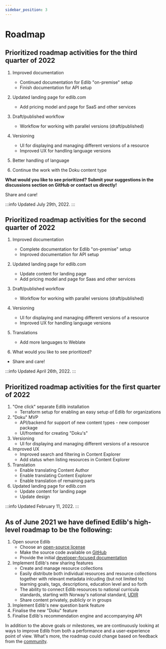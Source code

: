 ```yaml
---
sidebar_position: 3
---
```


# Roadmap

## Prioritized roadmap activities for the third quarter of 2022

1. Improved documentation
	* Continued documentation for Edlib "on-premise" setup
	* Finish documentation for API setup

2. Updated landing page for edlib.com
	* Add pricing model and page for SaaS and other services

3. Draft/published workflow
	* Workflow for working with parallel versions (draft/published)

4. Versioning
	* UI for displaying and managing different versions of a resource
	* Improved UX for handling language versions

5. Better handling of language

6. Continue the work with the Doku content type


**What would you like to see prioritized? Submit your suggestions in the discussions section on GitHub or contact us directly!** 

Share and care!


:::info 
Updated July 29th, 2022. 
:::

## Prioritized roadmap activities for the second quarter of 2022

1. Improved documentation
	* Complete documentation for Edlib "on-premise" setup
	* Improved documentation for API setup

2. Updated landing page for edlib.com
	* Update content for landing page
	* Add pricing model and page for Saas and other services

3. Draft/published workflow
	* Workflow for working with parallel versions (draft/published)

4. Versioning
	* UI for displaying and managing different versions of a resource
	* Improved UX for handling language versions

5. Translations
	* Add more languages to Weblate

6. What would you like to see prioritized? 

- Share and care!


:::info 
Updated April 26th, 2022. 
:::




## Prioritized roadmap activities for the first quarter of 2022

1. "One click" separate Edlib installation
	* Terraform setup for enabling an easy setup of Edlib for organizations
2. "Doku" MVP
	* API/backend for support of new content types - new composer package
	* UI/frontend for creating "Doku's" 
3. Versioning
	* UI for displaying and managing different versions of a resource
4. Improved UX
	* Improved search and filtering in Content Explorer
	* Add status when listing resources in Content Explorer
5. Translation 
	* Enable translating Content Author
	* Enable translating Content Explorer
	* Enable translation of remaining parts
6. Updated landing page for edlib.com
	* Update content for landing page
	* Update design

:::info 
Updated February 11, 2022. 
:::

## As of June 2021 we have defined Edlib's high-level roadmap to be the following:

1. Open source Edlib
    * Choose an [open-source license](https://github.com/cerpus/Edlib/blob/master/LICENSE)
    * Make the source code available on [GitHub](https://github.com/cerpus/Edlib)
    * Provide the initial [developer-focused documentation](https://github.com/cerpus/Edlib/issues/1)
2. Implement Edlib's new sharing features
    * Create and manage resource collections
    * Easily distribute both individual resources and resource collections together with relevant metadata inlcuding (but not limited to) learning goals, tags, descriptions, education level and so forth
    * The ability to connect Edlib resources to national curricula standards, starting with Norway's national standard, [UDIR](https://www.udir.no/laring-og-trivsel/lareplanverket/)
    * Share content privately, publicly or in groups 
3. Implement Edlib's new question bank feature
4. Finalise the new &quot;Doku&quot; feature
5. Finalise Edlib's recommendation engine and accompanying API

In addition to the above goals or milestones, we are continuously looking at ways to improve Edlib from both a performance and a user-experience point of view. What's more, the roadmap could change based on feedback from the [community](../developers/contributing).

